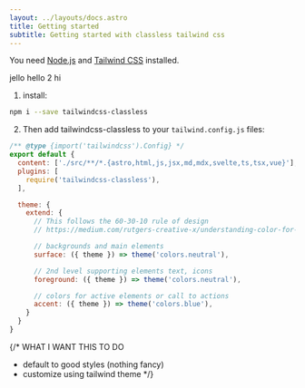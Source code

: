 ```yaml
---
layout: ../layouts/docs.astro
title: Getting started
subtitle: Getting started with classless tailwind css
---
```


You need [Node.js](https://nodejs.org/en/download/) and [Tailwind CSS](https://tailwindcss.com/docs/installation/) installed.

jello hello 2 hi

1. install:
```bash
npm i --save tailwindcss-classless
```

2. Then add tailwindcss-classless to your `tailwind.config.js` files:

```javascript
/** @type {import('tailwindcss').Config} */
export default {
  content: ['./src/**/*.{astro,html,js,jsx,md,mdx,svelte,ts,tsx,vue}'],
  plugins: [
    require('tailwindcss-classless'),
  ],

  theme: {
    extend: {
      // This follows the 60-30-10 rule of design
      // https://medium.com/rutgers-creative-x/understanding-color-for-ui-design-ec53719e880e

      // backgrounds and main elements
      surface: ({ theme }) => theme('colors.neutral'),

      // 2nd level supporting elements text, icons
      foreground: ({ theme }) => theme('colors.neutral'),

      // colors for active elements or call to actions
      accent: ({ theme }) => theme('colors.blue'),
    }
  }
}
```


{/* 
WHAT I WANT THIS TO DO

- default to good styles (nothing fancy)
- customize using tailwind theme
*/}